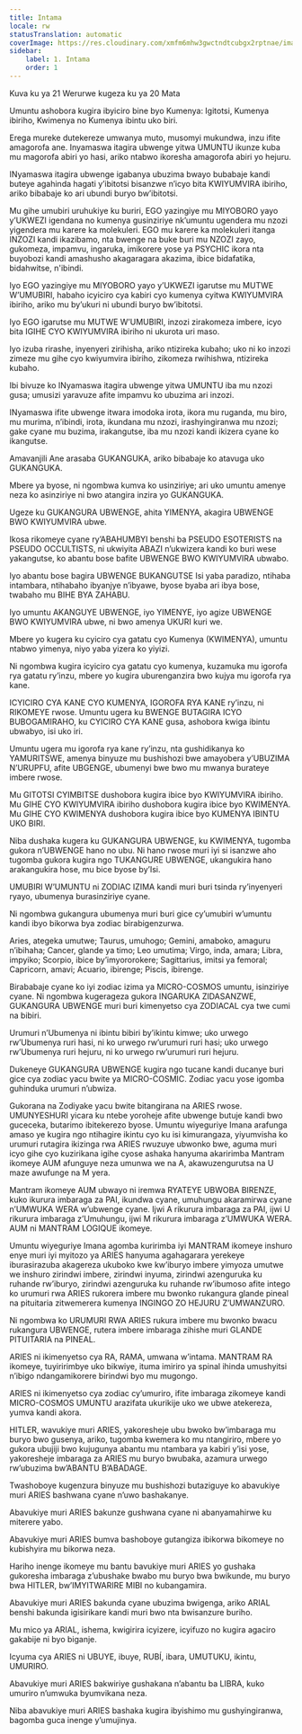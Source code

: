 ```yaml
---
title: Intama
locale: rw
statusTranslation: automatic
coverImage: https://res.cloudinary.com/xmfm6mhw3gwctndtcubgx2rptnae/image/upload/v1741354450/small_cover_tratado_esoterico_de_astrologia_hermetica_6210a35442.webp
sidebar:
    label: 1. Intama
    order: 1
---
```

Kuva ku ya 21 Werurwe kugeza ku ya 20 Mata

Umuntu ashobora kugira ibyiciro bine byo Kumenya: Igitotsi, Kumenya ibiriho, Kwimenya no Kumenya ibintu uko biri.

Erega mureke dutekereze umwanya muto, musomyi mukundwa, inzu ifite amagorofa ane. Inyamaswa itagira ubwenge yitwa UMUNTU ikunze kuba mu magorofa abiri yo hasi, ariko ntabwo ikoresha amagorofa abiri yo hejuru.

INyamaswa itagira ubwenge igabanya ubuzima bwayo bubabaje kandi buteye agahinda hagati y’ibitotsi bisanzwe n’icyo bita KWIYUMVIRA ibiriho, ariko bibabaje ko ari ubundi buryo bw’ibitotsi.

Mu gihe umubiri uruhukiye ku buriri, EGO yazingiye mu MIYOBORO yayo y’UKWEZI igendana no kumenya gusinziriye nk’umuntu ugendera mu nzozi yigendera mu karere ka molekuleri. EGO mu karere ka molekuleri itanga INZOZI kandi ikazibamo, nta bwenge na buke buri mu NZOZI zayo, gukomeza, impamvu, ingaruka, imikorere yose ya PSYCHIC ikora nta buyobozi kandi amashusho akagaragara akazima, ibice bidafatika, bidahwitse, n'ibindi.

Iyo EGO yazingiye mu MIYOBORO yayo y’UKWEZI igarutse mu MUTWE W’UMUBIRI, habaho icyiciro cya kabiri cyo kumenya cyitwa KWIYUMVIRA ibiriho, ariko mu by’ukuri ni ubundi buryo bw’ibitotsi.

Iyo EGO igarutse mu MUTWE W’UMUBIRI, inzozi zirakomeza imbere, icyo bita IGIHE CYO KWIYUMVIRA ibiriho ni ukurota uri maso.

Iyo izuba rirashe, inyenyeri zirihisha, ariko ntizireka kubaho; uko ni ko inzozi zimeze mu gihe cyo kwiyumvira ibiriho, zikomeza rwihishwa, ntizireka kubaho.

Ibi bivuze ko INyamaswa itagira ubwenge yitwa UMUNTU iba mu nzozi gusa; umusizi yaravuze afite impamvu ko ubuzima ari inzozi.

INyamaswa ifite ubwenge itwara imodoka irota, ikora mu ruganda, mu biro, mu murima, n’ibindi, irota, ikundana mu nzozi, irashyingiranwa mu nzozi; gake cyane mu buzima, irakangutse, iba mu nzozi kandi ikizera cyane ko ikangutse.

Amavanjili Ane arasaba GUKANGUKA, ariko bibabaje ko atavuga uko GUKANGUKA.

Mbere ya byose, ni ngombwa kumva ko usinziriye; ari uko umuntu amenye neza ko asinziriye ni bwo atangira inzira yo GUKANGUKA.

Ugeze ku GUKANGURA UBWENGE, ahita YIMENYA, akagira UBWENGE BWO KWIYUMVIRA ubwe.

Ikosa rikomeye cyane ry’ABAHUMBYI benshi ba PSEUDO ESOTERISTS na PSEUDO OCCULTISTS, ni ukwiyita ABAZI n’ukwizera kandi ko buri wese yakangutse, ko abantu bose bafite UBWENGE BWO KWIYUMVIRA ubwabo.

Iyo abantu bose bagira UBWENGE BUKANGUTSE Isi yaba paradizo, ntihaba intambara, ntihabaho ibyanjye n’ibyawe, byose byaba ari ibya bose, twabaho mu BIHE BYA ZAHABU.

Iyo umuntu AKANGUYE UBWENGE, iyo YIMENYE, iyo agize UBWENGE BWO KWIYUMVIRA ubwe, ni bwo amenya UKURI kuri we.

Mbere yo kugera ku cyiciro cya gatatu cyo Kumenya (KWIMENYA), umuntu ntabwo yimenya, niyo yaba yizera ko yiyizi.

Ni ngombwa kugira icyiciro cya gatatu cyo kumenya, kuzamuka mu igorofa rya gatatu ry’inzu, mbere yo kugira uburenganzira bwo kujya mu igorofa rya kane.

ICYICIRO CYA KANE CYO KUMENYA, IGOROFA RYA KANE ry’inzu, ni RIKOMEYE rwose. Umuntu ugera ku BWENGE BUTAGIRA ICYO BUBOGAMIRAHO, ku CYICIRO CYA KANE gusa, ashobora kwiga ibintu ubwabyo, isi uko iri.

Umuntu ugera mu igorofa rya kane ry’inzu, nta gushidikanya ko YAMURITSWE, amenya binyuze mu bushishozi bwe amayobera y’UBUZIMA N’URUPFU, afite UBGENGE, ubumenyi bwe bwo mu mwanya burateye imbere rwose.

Mu GITOTSI CYIMBITSE dushobora kugira ibice byo KWIYUMVIRA ibiriho. Mu GIHE CYO KWIYUMVIRA ibiriho dushobora kugira ibice byo KWIMENYA. Mu GIHE CYO KWIMENYA dushobora kugira ibice byo KUMENYA IBINTU UKO BIRI.

Niba dushaka kugera ku GUKANGURA UBWENGE, ku KWIMENYA, tugomba gukora n’UBWENGE hano no ubu. Ni hano rwose muri iyi si isanzwe aho tugomba gukora kugira ngo TUKANGURE UBWENGE, ukangukira hano arakangukira hose, mu bice byose by’Isi.

UMUBIRI W’UMUNTU ni ZODIAC IZIMA kandi muri buri tsinda ry’inyenyeri ryayo, ubumenya burasinziriye cyane.

Ni ngombwa gukangura ubumenya muri buri gice cy’umubiri w’umuntu kandi ibyo bikorwa bya zodiac birabigenzurwa.

Aries, ategeka umutwe; Taurus, umuhogo; Gemini, amaboko, amaguru n’ibihaha; Cancer, glande ya timo; Leo umutima; Virgo, inda, amara; Libra, impyiko; Scorpio, ibice by’imyororokere; Sagittarius, imitsi ya femoral; Capricorn, amavi; Acuario, ibirenge; Piscis, ibirenge.

Birababaje cyane ko iyi zodiac izima ya MICRO-COSMOS umuntu, isinziriye cyane. Ni ngombwa kugerageza gukora INGARUKA ZIDASANZWE, GUKANGURA UBWENGE muri buri kimenyetso cya ZODIACAL cya twe cumi na bibiri.

Urumuri n’Ubumenya ni ibintu bibiri by’ikintu kimwe; uko urwego rw’Ubumenya ruri hasi, ni ko urwego rw’urumuri ruri hasi; uko urwego rw’Ubumenya ruri hejuru, ni ko urwego rw’urumuri ruri hejuru.

Dukeneye GUKANGURA UBWENGE kugira ngo tucane kandi ducanye buri gice cya zodiac yacu bwite ya MICRO-COSMIC. Zodiac yacu yose igomba guhinduka urumuri n’ubwiza.

Gukorana na Zodiyake yacu bwite bitangirana na ARIES rwose. UMUNYESHURI yicara ku ntebe yoroheje afite ubwenge butuje kandi bwo guceceka, butarimo ibitekerezo byose. Umuntu wiyeguriye Imana arafunga amaso ye kugira ngo ntihagire ikintu cyo ku isi kimurangaza, yiyumvisha ko urumuri rutagira ikizinga rwa ARIES rwuzuye ubwonko bwe, aguma muri icyo gihe cyo kuzirikana igihe cyose ashaka hanyuma akaririmba Mantram ikomeye AUM afunguye neza umunwa we na A, akawuzengurutsa na U maze awufunge na M yera.

Mantram ikomeye AUM ubwayo ni iremwa RYATEYE UBWOBA BIRENZE, kuko ikurura imbaraga za PAI, ikundwa cyane, umuhungu akaramirwa cyane n’UMWUKA WERA w’ubwenge cyane. Ijwi A rikurura imbaraga za PAI, ijwi U rikurura imbaraga z’Umuhungu, ijwi M rikurura imbaraga z’UMWUKA WERA. AUM ni MANTRAM LOGIQUE ikomeye.

Umuntu wiyeguriye Imana agomba kuririmba iyi MANTRAM ikomeye inshuro enye muri iyi myitozo ya ARIES hanyuma agahagarara yerekeye iburasirazuba akagereza ukuboko kwe kw’iburyo imbere yimyoza umutwe we inshuro zirindwi imbere, zirindwi inyuma, zirindwi azenguruka ku ruhande rw’iburyo, zirindwi azenguruka ku ruhande rw’ibumoso afite intego ko urumuri rwa ARIES rukorera imbere mu bwonko rukangura glande pineal na pituitaria zitwemerera kumenya INGINGO ZO HEJURU Z’UMWANZURO.

Ni ngombwa ko URUMURI RWA ARIES rukura imbere mu bwonko bwacu rukangura UBWENGE, rutera imbere imbaraga zihishe muri GLANDE PITUITARIA na PINEAL.

ARIES ni ikimenyetso cya RA, RAMA, umwana w’intama. MANTRAM RA ikomeye, tuyiririmbye uko bikwiye, ituma imiriro ya spinal ihinda umushyitsi n’ibigo ndangamikorere birindwi byo mu mugongo.

ARIES ni ikimenyetso cya zodiac cy’umuriro, ifite imbaraga zikomeye kandi MICRO-COSMOS UMUNTU arazifata ukurikije uko we ubwe atekereza, yumva kandi akora.

HITLER, wavukiye muri ARIES, yakoresheje ubu bwoko bw’imbaraga mu buryo bwo gusenya, ariko, tugomba kwemera ko mu ntangiriro, mbere yo gukora ubujiji bwo kujugunya abantu mu ntambara ya kabiri y’isi yose, yakoresheje imbaraga za ARIES mu buryo bwubaka, azamura urwego rw’ubuzima bw’ABANTU B’ABADAGE.

Twashoboye kugenzura binyuze mu bushishozi butaziguye ko abavukiye muri ARIES bashwana cyane n’uwo bashakanye.

Abavukiye muri ARIES bakunze gushwana cyane ni abanyamahirwe ku miterere yabo.

Abavukiye muri ARIES bumva bashoboye gutangiza ibikorwa bikomeye no kubishyira mu bikorwa neza.

Hariho inenge ikomeye mu bantu bavukiye muri ARIES yo gushaka gukoresha imbaraga z’ubushake bwabo mu buryo bwa bwikunde, mu buryo bwa HITLER, bw’IMYITWARIRE MIBI no kubangamira.

Abavukiye muri ARIES bakunda cyane ubuzima bwigenga, ariko ARIAL benshi bakunda igisirikare kandi muri bwo nta bwisanzure buriho.

Mu mico ya ARIAL, ishema, kwigirira icyizere, icyifuzo no kugira agaciro gakabije ni byo biganje.

Icyuma cya ARIES ni UBUYE, ibuye, RUBÍ, ibara, UMUTUKU, ikintu, UMURIRO.

Abavukiye muri ARIES bakwiriye gushakana n’abantu ba LIBRA, kuko umuriro n’umwuka byumvikana neza.

Niba abavukiye muri ARIES bashaka kugira ibyishimo mu gushyingiranwa, bagomba guca inenge y’umujinya.

